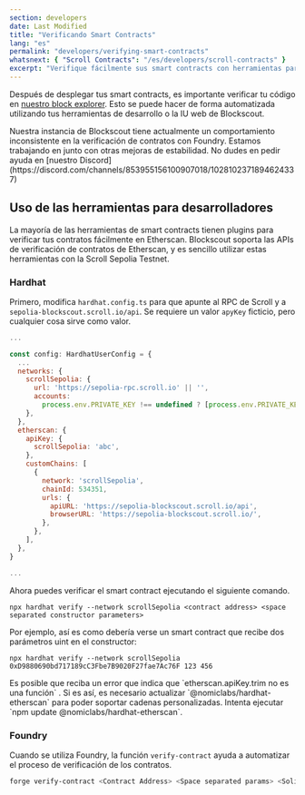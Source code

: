 ```yaml
---
section: developers
date: Last Modified
title: "Verificando Smart Contracts"
lang: "es"
permalink: "developers/verifying-smart-contracts"
whatsnext: { "Scroll Contracts": "/es/developers/scroll-contracts" }
excerpt: "Verifique fácilmente sus smart contracts con herramientas para desarrolladores compatibles con Scroll o con la Blockscout Web API."
---
```



Después de desplegar tus smart contracts, es importante verificar tu código en [nuestro block explorer](https://sepolia-blockscout.scroll.io/). Esto se puede hacer de forma automatizada utilizando tus herramientas de desarrollo o la IU web de Blockscout.

<Aside type="danger" title="Alerta">
  Nuestra instancia de Blockscout tiene actualmente un comportamiento inconsistente en la verificación de contratos con Foundry. Estamos trabajando en
  junto con otras mejoras de estabilidad. No dudes en pedir ayuda en [nuestro
  Discord](https://discord.com/channels/853955156100907018/1028102371894624337)
</Aside>

## Uso de las herramientas para desarrolladores
La mayoría de las herramientas de smart contracts tienen plugins para verificar tus contratos fácilmente en Etherscan. Blockscout soporta las APIs de verificación de contratos de Etherscan, y es sencillo utilizar estas herramientas con la Scroll Sepolia Testnet.

### Hardhat

Primero, modifica `hardhat.config.ts` para que apunte al RPC de Scroll y a `sepolia-blockscout.scroll.io/api`. Se requiere un valor `apyKey` ficticio, pero cualquier cosa sirve como valor.

```javascript
...

const config: HardhatUserConfig = {
  ...
  networks: {
    scrollSepolia: {
      url: 'https://sepolia-rpc.scroll.io' || '',
      accounts:
        process.env.PRIVATE_KEY !== undefined ? [process.env.PRIVATE_KEY] : [],
    },
  },
  etherscan: {
    apiKey: {
      scrollSepolia: 'abc',
    },
    customChains: [
      {
        network: 'scrollSepolia',
        chainId: 534351,
        urls: {
          apiURL: 'https://sepolia-blockscout.scroll.io/api',
          browserURL: 'https://sepolia-blockscout.scroll.io/',
        },
      },
    ],
  },
}

...
```

Ahora puedes verificar el smart contract ejecutando el siguiente comando.

```solidity
npx hardhat verify --network scrollSepolia <contract address> <space separated constructor parameters>
```

Por ejemplo, así es como debería verse un smart contract que recibe dos parámetros uint en el constructor:

```solidity
npx hardhat verify --network scrollSepolia 0xD9880690bd717189cC3Fbe7B9020F27fae7Ac76F 123 456
```

<Aside type="danger" title="Alerta">
  Es posible que reciba un error que indica que `etherscan.apiKey.trim no es una función` . Si es así, es necesario actualizar
  `@nomiclabs/hardhat-etherscan` para poder soportar cadenas personalizadas. Intenta ejecutar `npm update
  @nomiclabs/hardhat-etherscan`.
</Aside>

### Foundry

Cuando se utiliza Foundry, la función `verify-contract` ayuda a automatizar el proceso de verificación de los contratos.

```bash
forge verify-contract <Contract Address> <Space separated params> <Solidity file>:<Contract name> --chain-id 534351 --verifier-url <https://sepolia-blockscout.scroll.io/api> --verifier blockscout
```
